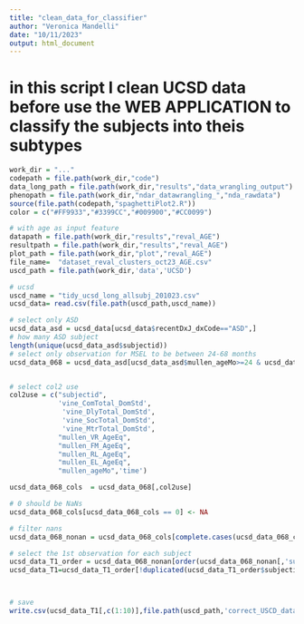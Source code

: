 ```yaml
---
title: "clean_data_for_classifier"
author: "Veronica Mandelli"
date: "10/11/2023"
output: html_document
---
```

# in this script I clean UCSD data before use the WEB APPLICATION to classify the subjects into theis subtypes  
```r
work_dir = "..."
codepath = file.path(work_dir,"code")
data_long_path = file.path(work_dir,"results","data_wrangling_output")
phenopath = file.path(work_dir,"ndar_datawrangling_","nda_rawdata")
source(file.path(codepath,"spaghettiPlot2.R"))
color = c("#FF9933","#3399CC","#009900","#CC0099") 

# with age as input feature
datapath = file.path(work_dir,"results","reval_AGE")
resultpath = file.path(work_dir,"results","reval_AGE")
plot_path = file.path(work_dir,"plot","reval_AGE")
file_name=  "dataset_reval_clusters_oct23_AGE.csv"
uscd_path = file.path(work_dir,'data','UCSD')
```


```r
# ucsd
uscd_name = "tidy_ucsd_long_allsubj_201023.csv"
ucsd_data= read.csv(file.path(uscd_path,uscd_name))

# select only ASD
ucsd_data_asd = ucsd_data[ucsd_data$recentDxJ_dxCode=="ASD",]
# how many ASD subject
length(unique(ucsd_data_asd$subjectid))
# select only observation for MSEL to be between 24-68 months
ucsd_data_068 = ucsd_data_asd[ucsd_data_asd$mullen_ageMo>=24 & ucsd_data_asd$mullen_ageMo<=68 & !is.na(ucsd_data_asd$mullen_ageMo),]


# select col2 use
col2use = c("subjectid",
            'vine_ComTotal_DomStd',
             'vine_DlyTotal_DomStd',
             'vine_SocTotal_DomStd',
             'vine_MtrTotal_DomStd',
            "mullen_VR_AgeEq",
            "mullen_FM_AgeEq",
            "mullen_RL_AgeEq",
            "mullen_EL_AgeEq",
            "mullen_ageMo",'time')

ucsd_data_068_cols  = ucsd_data_068[,col2use]

# 0 should be NaNs
ucsd_data_068_cols[ucsd_data_068_cols == 0] <- NA

# filter nans
ucsd_data_068_nonan = ucsd_data_068_cols[complete.cases(ucsd_data_068_cols),]

# select the 1st observation for each subject
ucsd_data_T1_order = ucsd_data_068_nonan[order(ucsd_data_068_nonan[,'subjectid'], ucsd_data_068_nonan[,'time']), ]
ucsd_data_T1=ucsd_data_T1_order[!duplicated(ucsd_data_T1_order$subjectid),]



# save
write.csv(ucsd_data_T1[,c(1:10)],file.path(uscd_path,'correct_USCD_data.csv'))


```



